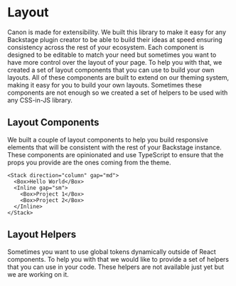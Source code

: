 
# Layout

Canon is made for extensibility. We built this library to make it easy for any
Backstage plugin creator to be able to build their ideas at speed ensuring
consistency across the rest of your ecosystem. Each component is designed to
be editable to match your need but sometimes you want to have more control
over the layout of your page. To help you with that, we created a set of
layout components that you can use to build your own layouts. All of these
components are built to extend on our theming system, making it easy for you
to build your own layouts. Sometimes these components are not enough so we
created a set of helpers to be used with any CSS-in-JS library.

## Layout Components

We built a couple of layout components to help you build responsive elements
that will be consistent with the rest of your Backstage instance. These
components are opinionated and use TypeScript to ensure that the props you
provide are the ones coming from the theme.

```tsx title=boom
<Stack direction="column" gap="md">
  <Box>Hello World</Box>
  <Inline gap="sm">
    <Box>Project 1</Box>
    <Box>Project 2</Box>
  </Inline>
</Stack>
```

<LayoutComponents />

## Layout Helpers

Sometimes you want to use global tokens dynamically outside of React
components. To help you with that we would like to provide a set of helpers
that you can use in your code. These helpers are not available just yet but we
are working on it.
